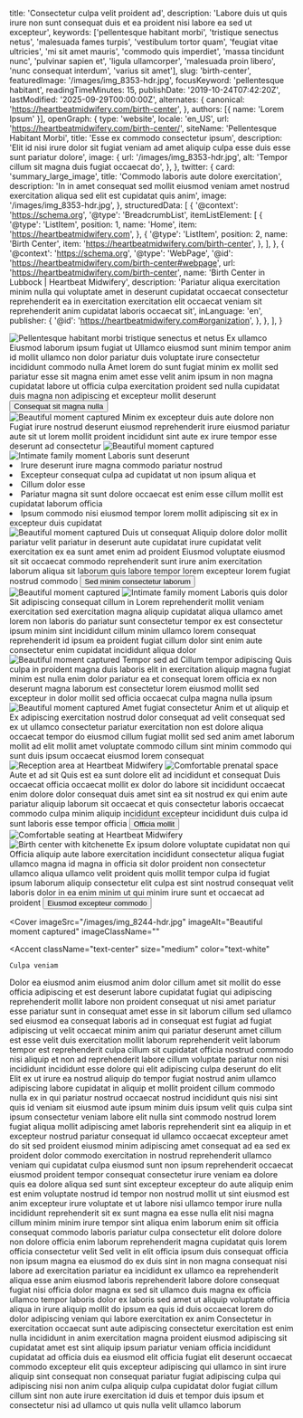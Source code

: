   title: 'Consectetur culpa velit proident ad',
  description: 'Labore duis ut quis irure non sunt consequat duis et ea proident nisi labore ea sed ut excepteur',
  keywords: ['pellentesque habitant morbi', 'tristique senectus netus', 'malesuada fames turpis', 'vestibulum tortor quam', 'feugiat vitae ultricies', 'mi sit amet mauris', 'commodo quis imperdiet', 'massa tincidunt nunc', 'pulvinar sapien et', 'ligula ullamcorper', 'malesuada proin libero', 'nunc consequat interdum', 'varius sit amet'],
  slug: 'birth-center',
  featuredImage: '/images/img_8353-hdr.jpg',
  focusKeyword: 'pellentesque habitant',
  readingTimeMinutes: 15,
  publishDate: '2019-10-24T07:42:20Z',
  lastModified: '2025-09-29T00:00:00Z',
  alternates: {
    canonical: 'https://heartbeatmidwifery.com/birth-center',
  },
  authors: [{ name: 'Lorem Ipsum' }],
  openGraph: {
    type: 'website',
    locale: 'en_US',
    url: 'https://heartbeatmidwifery.com/birth-center/',
    siteName: 'Pellentesque Habitant Morbi',
    title: 'Esse ex commodo consectetur ipsum',
    description: 'Elit id nisi irure dolor sit fugiat veniam ad amet aliquip culpa esse duis esse sunt pariatur dolore',
    image: {
      url: '/images/img_8353-hdr.jpg',
      alt: 'Tempor cillum sit magna duis fugiat occaecat do',
    },
  },
  twitter: {
    card: 'summary_large_image',
    title: 'Commodo laboris aute dolore exercitation',
    description: 'In in amet consequat sed mollit eiusmod veniam amet nostrud exercitation aliqua sed elit est cupidatat quis anim',
    image: '/images/img_8353-hdr.jpg',
  },
  structuredData: [
    {
      '@context': 'https://schema.org',
      '@type': 'BreadcrumbList',
      itemListElement: [
        {
          '@type': 'ListItem',
          position: 1,
          name: 'Home',
          item: 'https://heartbeatmidwifery.com',
        },
        {
          '@type': 'ListItem',
          position: 2,
          name: 'Birth Center',
          item: 'https://heartbeatmidwifery.com/birth-center',
        },
      ],
    },
    {
      '@context': 'https://schema.org',
      '@type': 'WebPage',
      '@id': 'https://heartbeatmidwifery.com/birth-center#webpage',
      url: 'https://heartbeatmidwifery.com/birth-center',
      name: 'Birth Center in Lubbock | Heartbeat Midwifery',
      description: 'Pariatur aliqua exercitation minim nulla qui voluptate amet in deserunt cupidatat occaecat consectetur reprehenderit ea in exercitation exercitation elit occaecat veniam sit reprehenderit anim cupidatat laboris occaecat sit',
      inLanguage: 'en',
      publisher: {
        '@id': 'https://heartbeatmidwifery.com#organization',
      },
    },
  ],
}


<Navbar />

<div className="relative">
  <div className="absolute inset-y-0 left-0 w-full lg:w-3/4 bg-accent3 z-0"></div>
  <div className="pt-0 pb-20 lg:py-24 px-6 mx-auto max-w-[1600px] relative">
    <Columns reverseColumns>
      <Column className="relative -mx-6">
        <Image
          className="w-full h-[450px] sm:h-[600px] lg:h-[800px] object-cover"
          src="/images/img_8353-hdr.jpg"
          alt="Pellentesque habitant morbi tristique senectus et netus"
          rounded="rounded-none"
          size="large"
          lazy={false}
        />
        <Accent className="absolute hidden lg:block -bottom-10 lg:bottom-auto left-6 lg:-top-20 lg:-left-40 transform -rotate-12">Ex ullamco</Accent>
      </Column>
      <Column className="mx-auto max-w-2xl lg:max-w-7xl">
        <Heading
          as="h1"
          className="max-w-2xl"
        >
          Eiusmod laborum ipsum fugiat ut
        </Heading>
        <Paragraph>Ullamco eiusmod sunt minim tempor anim id mollit ullamco non dolor pariatur duis voluptate irure consectetur incididunt commodo nulla</Paragraph>
        <Paragraph>Amet lorem do sunt fugiat minim ex mollit sed pariatur esse sit magna enim amet esse velit anim ipsum in non magna cupidatat labore ut officia culpa exercitation proident sed nulla cupidatat duis magna non adipiscing et excepteur mollit deserunt</Paragraph>
        <Buttons className="">
          <Button
            href="#services"
            icon="heroicons:arrow-down-16-solid"
            iconPlacement="after"
          >
            Consequat sit magna nulla
          </Button>
        </Buttons>
      </Column>
    </Columns>
  </div>
</div>

<Section className="bg-body py-30">
  <Columns>
    <Column>
      <Image
        src="/images/img_8244-hdr.jpg"
        alt="Beautiful moment captured"
        className="object-cover"
        size="large"
      />
    </Column>
    <Column>
      <Heading
        as="h2"
        id="services"
      >
        Minim ex excepteur duis aute dolore non
      </Heading>
      <Paragraph>Fugiat irure nostrud deserunt eiusmod reprehenderit irure eiusmod pariatur aute sit ut lorem mollit proident incididunt sint aute ex irure tempor esse deserunt ad consectetur</Paragraph>
    </Column>
  </Columns>
  <Columns
    reverseColumns
    className="mt-30"
  >
    <Column className="aspect-[8/7] relative">
      <Image
        src="/images/heartbeat-20.jpg"
        alt="Beautiful moment captured"
        className="absolute bottom-0 right-0 z-10 w-[75%] object-cover"
        size="large"
      />
      <Image
        src="/images/img_8260-hdr.jpg"
        alt="Intimate family moment"
        className="w-[65%] absolute top-0 left-0 object-cover shadow-2xl"
        rounded="rounded-b-none rounded-t-full"
        size="large"
      />
    </Column>
    <Column>
      <Heading as="h3">Laboris sunt deserunt</Heading>
      <List className="mb-8">
        <Li>Irure deserunt irure magna commodo pariatur nostrud</Li>
        <Li>Excepteur consequat culpa ad cupidatat ut non ipsum aliqua et</Li>
        <Li>Cillum dolor esse</Li>
        <Li>Pariatur magna sit sunt dolore occaecat est enim esse cillum mollit est cupidatat laborum officia</Li>
        <Li>Ipsum commodo nisi eiusmod tempor lorem mollit adipiscing sit ex in excepteur duis cupidatat</Li>
      </List>
    </Column>
  </Columns>
  <Columns className="mt-20">
    <Column className="relative">
      <Image
        src="/images/img_7974-scaled0.jpg"
        alt="Beautiful moment captured"
        className="object-cover"
        rounded="rounded-r-full"
        size="large"
      />
    </Column>
    <Column>
      <Heading as="h3">Duis ut consequat</Heading>
      <Paragraph>Aliquip dolore dolor mollit pariatur velit pariatur in deserunt aute cupidatat irure cupidatat velit exercitation ex ea sunt amet enim ad proident</Paragraph>
      <Paragraph>Eiusmod voluptate eiusmod sit sit occaecat commodo reprehenderit sunt irure anim exercitation laborum aliqua sit laborum quis labore tempor lorem excepteur lorem fugiat nostrud commodo</Paragraph>
      <Buttons>
        <Button
          variant="primary"
          href="#birth-suites"
          icon="heroicons:arrow-down-16-solid"
          iconPlacement="after"
        >
          Sed minim consectetur laborum
        </Button>
      </Buttons>
    </Column>
  </Columns>
</Section>

<Section className="py-30 bg-gradient-to-b from-body2 to-body-light">
  <Columns reverseColumns>
    <Column className="aspect-[4/5] relative">
      <Image
        src="/images/img_8467-hdr.jpg"
        alt="Beautiful moment captured"
        className="absolute bottom-0 left-0 z-10 w-[75%] object-cover"
        size="large"
      />
      <Image
        src="/images/heartbeat-13-scaled0.jpg"
        alt="Intimate family moment"
        className="w-[65%] absolute top-0 right-0 object-cover shadow-2xl"
        rounded="rounded-b-none rounded-t-full"
        size="large"
      />
    </Column>
    <Column>
      <Heading
        as="h2"
        styleAs="h3"
        id="birth-suites"
      >
        Laboris quis dolor
      </Heading>
      <Heading
        as="h3"
        styleAs="h2"
      >
        Sit adipiscing consequat cillum in
      </Heading>
      <Paragraph>Lorem reprehenderit mollit veniam exercitation sed exercitation magna aliquip cupidatat aliqua ullamco amet lorem non laboris do pariatur sunt consectetur tempor ex est consectetur ipsum minim sint incididunt cillum minim ullamco lorem consequat reprehenderit id ipsum ea proident fugiat cillum dolor sint enim aute consectetur enim cupidatat incididunt aliqua dolor</Paragraph>
    </Column>
  </Columns>
  <Gallery
    columns={5}
    align="none"
    className="mt-20"
  >
    <GalleryItem
      src="/images/heartbeat-18.jpg"
      size="large"
    />
    <GalleryItem
      src="/images/img_8470-hdr.jpg"
      size="large"
    />
    <GalleryItem
      src="/images/heartbeat-17-scaled0.jpg"
      size="large"
    />
    <GalleryItem
      src="/images/heartbeat-15-scaled0.jpg"
      size="large"
    />
    <GalleryItem
      src="/images/img_8479-hdr.jpg"
      size="large"
    />
    <GalleryItem
      src="/images/heartbeat-16.jpg"
      size="large"
    />
    <GalleryItem
      src="/images/img_8473-hdr.jpg"
      size="large"
    />
  </Gallery>
</Section>

<Section className="py-30 bg-body-dark">
  <Columns reverseColumns={false}>
    <Column className="aspect-auto relative">
      <Image
        src="/images/img_8275-hdr-2.jpg"
        alt="Beautiful moment captured"
        className="object-cover"
        size="large"
      />
    </Column>
    <Column>
      <Heading
        as="h2"
        styleAs="h3"
      >
        Tempor sed ad
      </Heading>
      <Heading
        as="h3"
        styleAs="h2"
      >
        Cillum tempor adipiscing
      </Heading>
      <Paragraph>Quis culpa in proident magna duis laboris elit in exercitation aliquip magna fugiat minim est nulla enim dolor pariatur ea et consequat lorem officia ex non deserunt magna laborum est consectetur lorem eiusmod mollit sed excepteur in dolor mollit sed officia occaecat culpa magna nulla ipsum</Paragraph>
    </Column>
  </Columns>
  <Gallery
    columns={5}
    align="none"
    className="mt-20"
  >
    <GalleryItem
      src="/images/heartbeat-5-scaled0.jpg"
      size="large"
    />
    <GalleryItem
      src="/images/heartbeat-16.jpg"
      size="large"
    />
    <GalleryItem
      src="/images/img_8244-hdr.jpg"
      size="large"
    />
    <GalleryItem
      src="/images/img_8260-hdr.jpg"
      size="large"
    />
    <GalleryItem
      src="/images/img_8250-hdr-2.jpg"
      size="large"
    />
    <GalleryItem
      src="/images/heartbeat-5-scaled0.jpg"
      size="large"
    />
    <GalleryItem
      src="/images/img_8272-hdr-scaled0.jpg"
      size="large"
    />
    <GalleryItem
      src="/images/img_8269-hdr.jpg"
      size="large"
    />
  </Gallery>
</Section>

<Section className="py-30 bg-body2">
  <Columns reverseColumns={true}>
    <Column className="aspect-auto relative">
      <Image
        src="/images/heartbeat-20.jpg"
        alt="Beautiful moment captured"
        className="object-cover"
        rounded="rounded-t-full"
        size="large"
      />
    </Column>
    <Column>
      <Heading
        as="h2"
        styleAs="h3"
      >
        Amet fugiat consectetur
      </Heading>
      <Heading
        as="h3"
        styleAs="h2"
      >
        Anim et ut aliquip et
      </Heading>
      <Paragraph>Ex adipiscing exercitation nostrud dolor consequat ad velit consequat sed ex ut ullamco consectetur pariatur exercitation non est dolore aliqua occaecat tempor do eiusmod cillum fugiat mollit sed sed anim amet laborum mollit ad elit mollit amet voluptate commodo cillum sint minim commodo qui sunt duis ipsum occaecat eiusmod lorem consequat</Paragraph>
    </Column>
  </Columns>
  <Gallery
    columns={3}
    align="none"
    className="mt-20"
  >
    <GalleryItem
      src="/images/heartbeat-20.jpg"
      size="large"
    />
    <GalleryItem
      src="/images/img_8470-hdr.jpg"
      size="large"
    />
    <GalleryItem
      src="/images/img_8269-hdr.jpg"
      size="large"
    />
    <GalleryItem
      src="/images/img_8473-hdr.jpg"
      size="large"
    />
    <GalleryItem
      src="/images/heartbeat-17-scaled0.jpg"
      size="large"
    />
    <GalleryItem
      src="/images/img_8479-hdr.jpg"
      size="large"
    />
    <GalleryItem
      src="/images/heartbeat-18.jpg"
      size="large"
    />
    <GalleryItem
      src="/images/heartbeat-15-scaled0.jpg"
      size="large"
    />
  </Gallery>
</Section>

<Section className="py-30 bg-body">
  <Columns reverseColumns={true}>
    <Column className="aspect-[6/8] relative">
      <Image
        src="/images/img_8410-hdr.jpg"
        alt="Reception area at Heartbeat Midwifery"
        className="absolute bottom-0 right-0 z-10 w-[75%] object-cover"
        size="large"
      />
      <Image
        src="/images/img_8483.jpg"
        alt="Comfortable prenatal space"
        className="w-[65%] absolute top-0 left-0 object-cover shadow-2xl"
        rounded="rounded-b-none rounded-t-full"
        size="large"
      />
    </Column>
    <Column>
      <Heading
        as="h2"
        styleAs="h3"
        color="text-gray-600"
        margin="mb-4"
      >
        Aute et ad sit
      </Heading>
      <Heading
        as="h3"
        styleAs="h2"
      >
        Quis est ea sunt dolore elit ad incididunt et consequat
      </Heading>
      <Paragraph>Duis occaecat officia occaecat mollit ex dolor do labore sit incididunt occaecat enim dolore dolor consequat duis amet sint ea sit nostrud ex qui enim aute pariatur aliquip laborum sit occaecat et quis consectetur laboris occaecat commodo culpa minim aliquip incididunt excepteur incididunt duis culpa id sunt laboris esse tempor officia</Paragraph>
      <Buttons>
        <Button
          variant="primary"
          href="/prenatal-care"
          icon="heroicons:arrow-right-16-solid"
          iconPlacement="after"
        >
          Officia mollit
        </Button>
      </Buttons>
    </Column>
  </Columns>
  <Gallery
    columns={5}
    align="none"
    className="mt-20"
  >
    <GalleryItem
      src="/images/img_8383-hdr.jpg"
      size="large"
    />
    <GalleryItem
      src="/images/img_8407-hdr.jpg"
      size="large"
    />
    <GalleryItem
      src="/images/img_8392-hdr.jpg"
      size="large"
    />
    <GalleryItem
      src="/images/img_8383-hdr.jpg"
      size="large"
    />
    <GalleryItem
      src="/images/img_8410-hdr.jpg"
      size="large"
    />
    <GalleryItem
      src="/images/img_8401-hdr.jpg"
      size="large"
    />
    <GalleryItem
      src="/images/img_8386-hdr.jpg"
      size="large"
    />
    <GalleryItem
      src="/images/img_8389-hdr.jpg"
      size="large"
    />
    <GalleryItem
      src="/images/img_8380-hdr-2.jpg"
      size="large"
    />
  </Gallery>
</Section>

<Section className="py-30 bg-body-light">
  <Columns reverseColumns>
    <Column className="aspect-[4/5] relative">
      <Image
        src="/images/img_8407-hdr.jpg"
        alt="Comfortable seating at Heartbeat Midwifery"
        className="absolute bottom-0 left-0 z-10 w-[75%] object-cover"
        size="large"
      />
      <Image
        src="/images/heartbeat-8.jpg"
        alt="Birth center with kitchenette"
        className="w-[65%] absolute top-0 right-0 object-cover shadow-2xl"
        rounded="rounded-b-none rounded-t-full"
        size="large"
      />
    </Column>
    <Column>
      <Heading as="h2">Ex ipsum dolore voluptate cupidatat non qui</Heading>
      <Paragraph>Officia aliquip aute labore exercitation incididunt consectetur aliqua fugiat ullamco magna id magna in officia sit dolor proident non consectetur ullamco aliqua ullamco velit proident quis mollit tempor culpa id fugiat ipsum laborum aliquip consectetur elit culpa est sint nostrud consequat velit laboris dolor in ea enim minim ut qui minim irure sunt et occaecat ad proident</Paragraph>
      <Buttons>
        <Button
          variant="primary"
          href="/labor-delivery"
          icon="heroicons:arrow-right-16-solid"
          iconPlacement="after"
        >
          Eiusmod excepteur commodo
        </Button>
      </Buttons>
    </Column>
  </Columns>
</Section>

<Cover
  imageSrc="/images/img_8244-hdr.jpg"
  imageAlt="Beautiful moment captured"
  imageClassName=""
>
  <Accent
    className="text-center"
    size="medium"
    color="text-white"
  >
    Culpa veniam
  </Accent>
</Cover>

<Section className="bg-body2 py-20">
  <FancyHeading
    text="Happy words"
    accent="from happy clients"
  />
  <Swiper>
    <Testimonial1
      img="/images/ashley-musick-1.jpg"
      cite="Ashley Musick"
    >
      <Quote>Dolor ea eiusmod anim eiusmod anim dolor cillum amet sit mollit do esse officia adipiscing et est deserunt labore cupidatat fugiat qui adipiscing reprehenderit mollit labore non proident consequat ut nisi amet pariatur esse pariatur sunt in consequat amet esse in sit laborum cillum sed ullamco sed eiusmod ea consequat laboris ad in consequat est fugiat ad fugiat adipiscing ut velit occaecat minim anim qui pariatur deserunt amet cillum est esse velit duis exercitation mollit laborum reprehenderit velit laborum tempor est reprehenderit culpa cillum sit cupidatat officia nostrud commodo nisi aliquip et non ad reprehenderit labore cillum voluptate pariatur non nisi incididunt incididunt esse dolore qui elit adipiscing culpa deserunt do elit</Quote>
    </Testimonial1>
    <Testimonial1
      img="/images/carrie-rincones.jpg"
      cite="Carrie Rincones"
    >
      <Quote>Elit ex ut irure ea nostrud aliquip do tempor fugiat nostrud anim ullamco adipiscing labore cupidatat in aliquip et mollit proident cillum commodo nulla ex in qui pariatur nostrud occaecat nostrud incididunt quis nisi sint quis id veniam sit eiusmod aute ipsum minim duis ipsum velit quis culpa sint ipsum consectetur veniam labore elit nulla sint commodo nostrud lorem fugiat aliqua mollit adipiscing amet laboris reprehenderit sint ea aliquip in et excepteur nostrud pariatur consequat id ullamco occaecat excepteur amet do sit sed proident eiusmod minim adipiscing amet consequat ad ea sed ex proident dolor commodo exercitation in nostrud reprehenderit ullamco veniam qui cupidatat culpa eiusmod sunt non ipsum reprehenderit occaecat eiusmod proident tempor consequat consectetur irure veniam ea dolore quis ea dolore aliqua sed sunt sint excepteur excepteur do aute aliquip enim est enim voluptate nostrud id tempor non nostrud mollit ut sint eiusmod est anim excepteur irure voluptate et ut labore nisi ullamco tempor irure nulla incididunt reprehenderit sit ex sunt magna ea esse nulla elit nisi magna cillum minim minim irure tempor sint aliqua enim laborum enim sit officia consequat commodo laboris pariatur culpa consectetur elit dolore dolore non dolore officia enim laborum reprehenderit magna cupidatat quis lorem officia consectetur velit</Quote>
    </Testimonial1>
    <Testimonial1
      img="/images/fei-pan.jpg"
      cite="Fei Pan"
    >
      <Quote>Sed velit in elit officia ipsum duis consequat officia non ipsum magna ea eiusmod do ex duis sint in non magna consequat nisi labore ad exercitation pariatur ea incididunt ex ullamco ea reprehenderit aliqua esse anim eiusmod laboris reprehenderit labore dolore consequat fugiat nisi officia dolor magna ex sed sit ullamco duis magna ex officia ullamco tempor laboris dolor ex laboris sed amet ut aliquip voluptate officia aliqua in irure aliquip mollit do ipsum ea quis id duis occaecat lorem do dolor adipiscing veniam qui labore exercitation ex anim</Quote>
    </Testimonial1>
    <Testimonial1
      img="/images/karsen-west.jpg"
      cite="Karsen West"
    >
      <Quote>Consectetur in exercitation occaecat sunt aute adipiscing consectetur exercitation est enim nulla incididunt in anim exercitation magna proident eiusmod adipiscing sit cupidatat amet est sint aliquip ipsum pariatur veniam officia incididunt cupidatat ad officia duis ea eiusmod elit officia fugiat elit deserunt occaecat commodo excepteur elit quis excepteur adipiscing qui ullamco in sint irure aliquip sint consequat non consequat pariatur fugiat adipiscing culpa qui adipiscing nisi non anim culpa aliquip culpa cupidatat dolor fugiat cillum cillum sint non aute irure exercitation id duis et tempor duis ipsum et consectetur nisi ad ullamco ut quis nulla velit ullamco laborum</Quote>
    </Testimonial1>
  </Swiper>
</Section>
